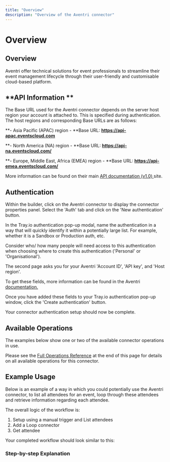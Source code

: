 ```yaml
---
title: "Overview"
description: "Overview of the Aventri connector"
---
```


# Overview

## Overview

Aventri offer technical solutions for event professionals to streamline their event management lifecycle through their user-friendly and customisable cloud-based platform.

## **API Information **

The Base URL used for the Aventri connector depends on the server host region your account is attached to. This is specified during authentication. The host regions and corresponding Base URLs are as follows:

**- Asia Pacific (APAC) region - **Base URL: **https://api-apac.eventscloud.com**

**- North America (NA) region - **Base URL: **https://api-na.eventscloud.com/**

**- Europe, Middle East, Africa (EMEA) region - **Base URL: **https://api-emea.eventscloud.com/**

 More information can be found on their main [API documentation (v1.0) ](https://developer.aventri.com/#api-endpoints)site.

## Authentication

Within the builder, click on the Aventri connector to display the connector properties panel. Select the 'Auth' tab and click on the 'New authentication' button.

In the Tray.io authentication pop-up modal, name the authentication in a way that will quickly identify it within a potentially large list. For example, whether it is a Sandbox or Production auth, etc.

Consider who/ how many people will need access to this authentication when choosing where to create this authentication ('Personal' or 'Organisational').

The second page asks you for your Aventri 'Account ID',  'API key', and 'Host region'.

To get these fields, more information can be found in the Aventri [documentation.](https://developer.aventri.com/#getting-an-api-key)

Once you have added these fields to your Tray.io authentication pop-up window, click the 'Create authentication' button. 

Your connector authentication setup should now be complete.

## Available Operations

The examples below show one or two of the available connector operations in use.

Please see the [Full Operations Reference](#operationsFull) at the end of this page for details on all available operations for this connector.

## Example Usage

Below is an example of a way in which you could potentially use the Aventri connector, to list all attendees for an event, loop through these attendees and retrieve information regarding each attendee.

The overall logic of the workflow is:

1. Setup using a manual trigger and List attendees
2. Add a Loop connector
3. Get attendee

Your completed workflow should look similar to this:

### Step-by-step Explanation
